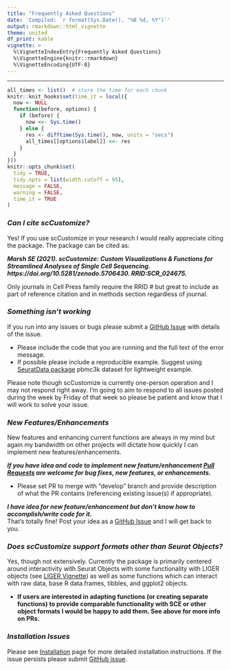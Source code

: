 ```yaml
---
title: "Frequently Asked Questions"
date: 'Compiled: `r format(Sys.Date(), "%B %d, %Y")`'
output: rmarkdown::html_vignette
theme: united
df_print: kable
vignette: >
  %\VignetteIndexEntry{Frequently Asked Questions}
  %\VignetteEngine{knitr::rmarkdown}
  %\VignetteEncoding{UTF-8}
---
```

***

<style>
p.caption {
  font-size: 0.8em;
}
</style>
 
```r
all_times <- list()  # store the time for each chunk
knitr::knit_hooks$set(time_it = local({
  now <- NULL
  function(before, options) {
    if (before) {
      now <<- Sys.time()
    } else {
      res <- difftime(Sys.time(), now, units = "secs")
      all_times[[options$label]] <<- res
    }
  }
}))
knitr::opts_chunk$set(
  tidy = TRUE,
  tidy.opts = list(width.cutoff = 95),
  message = FALSE,
  warning = FALSE,
  time_it = TRUE
)
```

### *Can I cite scCustomize?*
Yes!  If you use scCustomize in your research I would really appreciate citing the package.  The package can be cited as:  

***Marsh SE (2021). scCustomize: Custom Visualizations & Functions for Streamlined Analyses of Single Cell Sequencing.  https://doi.org/10.5281/zenodo.5706430. RRID:SCR_024675.***

Only journals in Cell Press family require the RRID # but great to include as part of reference citation and in methods section regardless of journal.  

### *Something isn't working*
If you run into any issues or bugs please submit a [GitHub Issue](https://github.com/samuel-marsh/scCustomize/issues) with details of the issue.   
  
- Please include the code that you are running and the full text of the error message.
- If possible please include a reproducible example.  Suggest using [SeuratData package](https://github.com/satijalab/seurat-data) pbmc3k dataset for lightweight example.

Please note though scCustomize is currently one-person operation and I may not respond right away.  I'm going to aim to respond to all issues posted during the week by Friday of that week so please be patient and know that I will work to solve your issue.

### *New Features/Enhancements*
New features and enhancing current functions are always in my mind but again my bandwidth on other projects will dictate how quickly I can implement new features/enhancements.

***If you have idea and code to implement new feature/enhancement [Pull Requests](https://github.com/samuel-marsh/scCustomize/pulls) are welcome for bug fixes, new features, or enhancements.***  
  
- Please set PR to merge with "develop" branch and provide description of what the PR contains (referencing existing issue(s) if appropriate).

***I have idea for new feature/enhancement but don't know how to accomplish/write code for it.***  
That's totally fine!  Post your idea as a [GitHub Issue](https://github.com/samuel-marsh/scCustomize/issues) and I will get back to you.

### *Does scCustomize support formats other than Seurat Objects?*
Yes, though not extensively.  Currently the package is primarily centered around interactivity with Seurat Objects with some functionality with LIGER objects (see [LIGER Vignette](LINK)) as well as some functions which can interact with raw data, base R data.frames, tibbles, and ggplot2 objects.  

* **If users are interested in adapting functions (or creating separate functions) to provide comparable functionality with SCE or other object formats I would be happy to add them.  See above for more info on PRs.**

### *Installation Issues*  
Please see [Installation](https://samuel-marsh.github.io/scCustomize/articles/Installation.html) page for more detailed installation instructions.  If the issue persists please submit [GitHub issue](https://github.com/samuel-marsh/scCustomize/issues).




